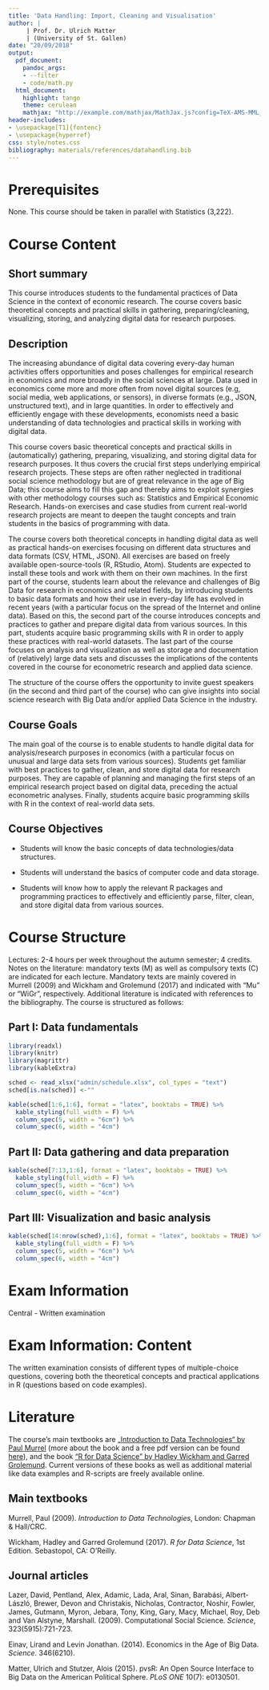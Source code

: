 ```yaml
---
title: 'Data Handling: Import, Cleaning and Visualisation'
author: |
     | Prof. Dr. Ulrich Matter
     | (University of St. Gallen)
date: "20/09/2018"
output:
  pdf_document:
    pandoc_args:
    - --filter
    - code/math.py
  html_document:
    highlight: tango
    theme: cerulean
    mathjax: "http://example.com/mathjax/MathJax.js?config=TeX-AMS-MML_HTMLorMML"
header-includes:
- \usepackage[T1]{fontenc}
- \usepackage{hyperref}
css: style/notes.css
bibliography: materials/references/datahandling.bib
---
```



# Prerequisites

None. This course should be taken in parallel with Statistics (3,222).

# Course Content

## Short summary
This course introduces students to the fundamental practices of Data Science in the context of economic research. The course covers basic theoretical concepts and practical skills in gathering, preparing/cleaning, visualizing, storing, and analyzing digital data for research purposes.


## Description
The increasing abundance of digital data covering every-day human activities offers opportunities and poses challenges for empirical research in economics and more broadly in the social sciences at large. Data used in economics come more and more often from novel digital sources (e.g, social media, web applications, or sensors), in diverse formats (e.g., JSON, unstructured text), and in large quantities. In order to effectively and efficiently engage with these developments, economists need a basic understanding of data technologies and practical skills in working with digital data. 

This course covers basic theoretical concepts and practical skills in (automatically) gathering, preparing, visualizing, and storing digital data for research purposes. It thus covers the crucial first steps underlying empirical research projects. These steps are often rather neglected in traditional social science methodology but are of great relevance in the age of Big Data; this course aims to fill this gap and thereby aims to exploit synergies with other methodology courses such as: Statistics and Empirical Economic Research. Hands-on exercises and case studies from current real-world research projects are meant to deepen the taught concepts and train students in the basics of programming with data.

The course covers both theoretical concepts in handling digital data as well as practical hands-on exercises focusing on different data structures and data formats (CSV, HTML, JSON). All exercises are based on freely available open-source-tools (R, RStudio, Atom). Students are expected to install these tools and work with them on their own machines. In the first part of the course, students learn about the relevance and challenges of Big Data for research in economics and related fields, by introducing students to basic data formats and how their use in every-day life has evolved in recent years (with a particular focus on the spread of the Internet and online data). Based on this, the second part of the course introduces concepts and practices to gather and prepare digital data from various sources. In this part, students acquire basic programming skills with R in order to apply these practices with real-world datasets. The last part of the course focuses on analysis and visualization as well as storage and documentation of (relatively) large data sets and discusses the implications of the contents covered in the course for econometric research and applied data science.

The structure of the course offers the opportunity to invite guest speakers (in the second and third part of the course) who can give insights into social science research with Big Data and/or applied Data Science in the industry.


## Course Goals
The main goal of the course is to enable students to handle digital data for analysis/research purposes in economics (with a particular focus on unusual and large data sets from various sources). Students get familiar with best practices to gather, clean, and store digital data for research purposes. They are capable of planning and managing the first steps of an empirical research project based on digital data, preceding the actual econometric analyses. Finally, students acquire basic programming skills with R in the context of real-world data sets.

## Course Objectives

- Students will know the basic concepts of data technologies/data structures.

- Students will understand the basics of computer code and data storage.

- Students will know how to apply the relevant R packages and programming practices to effectively and efficiently parse, filter, clean, and store digital data from various sources.


# Course Structure
Lectures: 2-4 hours per week throughout the autumn semester; 4 credits.
Notes on the literature: mandatory texts (M) as well as compulsory texts (C) are indicated for each lecture. Mandatory texts are mainly covered in Murrell (2009) and Wickham and Grolemund (2017) and indicated with "Mu" or "WiGr", respectively. Additional literature is indicated with references to the bibliography. The course is structured as follows:

## Part I: Data fundamentals


```r
library(readxl)
library(knitr)
library(magrittr)
library(kableExtra)

sched <- read_xlsx("admin/schedule.xlsx", col_types = "text")
sched[is.na(sched)] <-""

kable(sched[1:6,1:6], format = "latex", booktabs = TRUE) %>%
  kable_styling(full_width = F) %>%
  column_spec(5, width = "6cm") %>%
  column_spec(6, width = "4cm")
```


## Part II: Data gathering and data preparation

```r
kable(sched[7:13,1:6], format = "latex", booktabs = TRUE) %>%
  kable_styling(full_width = F) %>%
  column_spec(5, width = "6cm") %>%
  column_spec(6, width = "4cm")
```

## Part III: Visualization and basic analysis

```r
kable(sched[14:nrow(sched),1:6], format = "latex", booktabs = TRUE) %>%
  kable_styling(full_width = F) %>%
  column_spec(5, width = "6cm") %>%
  column_spec(6, width = "4cm")
```


# Exam Information
Central - Written examination

# Exam Information: Content
The written examination consists of different types of multiple-choice questions, covering both the theoretical concepts and practical applications in R (questions based on code examples).

# Literature
The course's main textbooks are [„Introduction to Data Technologies“ by Paul Murrel](https://www.crcpress.com/Introduction-to-Data-Technologies/Murrell/p/book/9781420065176) (more about the book and a free pdf version can be found [here](https://www.stat.auckland.ac.nz/~paul/ItDT/)),  and the book [“R for Data Science” by Hadley Wickham and Garred Grolemund](http://r4ds.had.co.nz/). Current versions of these books as well as additional material like data examples and R-scripts are freely available online.

## Main textbooks
Murrell, Paul (2009). *Introduction to Data Technologies*, London: Chapman & Hall/CRC.

Wickham, Hadley and Garred Grolemund (2017). *R for Data Science*, 1st Edition. Sebastopol, CA: O’Reilly.

## Journal articles
Lazer, David, Pentland, Alex, Adamic, Lada, Aral, Sinan, Barabási, Albert-László, Brewer, Devon and Christakis, Nicholas, Contractor, Noshir, Fowler, James, Gutmann, Myron, Jebara, Tony, King, Gary, Macy, Michael, Roy, Deb and Van Alstyne, Marshall. (2009). Computational Social Science. *Science*, 323(5915):721-723.

Einav, Lirand and Levin Jonathan. (2014). Economics in the Age of Big Data. *Science*. 346(6210). 

Matter, Ulrich and Stutzer, Alois (2015). pvsR: An Open Source Interface to Big Data on the American Political Sphere. *PLoS ONE* 10(7): e0130501.



